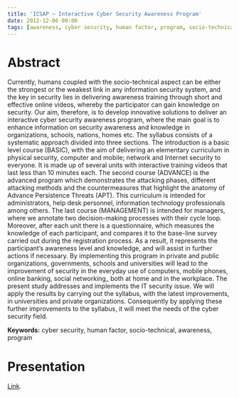 ```yaml
---
title: 'ICSAP – Interactive Cyber Security Awareness Program'
date: 2012-12-06 00:00
tags: [awareness, cyber security, human factor, program, socio-technical, training]
---
```


# Abstract

Currently, humans coupled with the socio-technical aspect can be either
the strongest or the weakest link in any information security system,
and the key in security lies in delivering awareness training through
short and effective online videos, whereby the participator can gain
knowledge on security. Our aim, therefore, is to develop innovative
solutions to deliver an interactive cyber security awareness program,
where the main goal is to enhance information on security awareness and
knowledge in organizations, schools, nations, homes etc. The syllabus
consists of a systematic approach divided into three sections. The
introduction is a basic level course (BASIC), with the aim of delivering
an elementary curriculum in physical security, computer and mobile;
network and Internet security to everyone. It is made up of several
units with interactive training videos that last less than 10 minutes
each. The second course (ADVANCE) is the advanced program which
demonstrates the attacking phases, different attacking methods and the
countermeasures that highlight the anatomy of Advance Persistence
Threats (APT). This curriculum is intended for administrators, help desk
personnel, information technology professionals among others. The last
course (MANAGEMENT) is intended for managers, where we annotate two
decision-making processes with their cycle loop. Moreover, after each
unit there is a questionnaire, which measures the knowledge of each
participant, and compares it to the base-line survey carried out during
the registration process. As a result, it represents the participant’s
awareness level and knowledge, and will assist in further actions if
necessary. By implementing this program in private and public
organizations, governments, schools and universities will lead to the
improvement of security in the everyday use of computers, mobile phones,
online banking, social networking\_ both at home and in the workplace.
The present study addresses and implements the IT security issue. We
will apply the results by carrying out the syllabus, with the latest
improvements, in universities and private organizations. Consequently by
applying these further improvements to the syllabus, it will meet the
needs of the cyber security field.

**Keywords:** cyber security, human factor, socio-technical, awareness,
program

# Presentation

[Link](https://docs.google.com/file/d/0B1472nuKPMN5ZHlocUFFc2o2UWM/preview).
